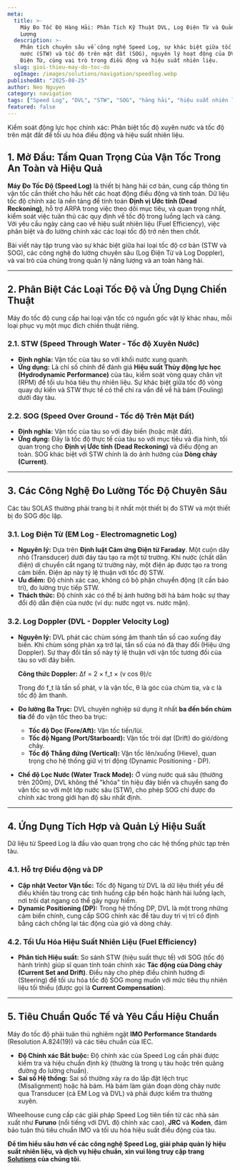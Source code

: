 ```yaml
---
meta:
  title: >-
    Máy Đo Tốc Độ Hàng Hải: Phân Tích Kỹ Thuật DVL, Log Điện Từ và Quản Lý Năng
    Lượng
  description: >-
    Phân tích chuyên sâu về công nghệ Speed Log, sự khác biệt giữa tốc độ xuyên
    nước (STW) và tốc độ trên mặt đất (SOG), nguyên lý hoạt động của DVL và Log
    Điện Từ, cùng vai trò trong điều động và hiệu suất nhiên liệu.
  slug: gioi-thieu-may-do-toc-do
  ogImage: /images/solutions/navigation/speedlog.webp
publishedAt: "2025-08-25"
author: Neo Nguyen
category: navigation
tags: ["Speed Log", "DVL", "STW", "SOG", "hàng hải", "hiệu suất nhiên liệu"]
featured: false
---
```


<span className="text-xl text-gray-500 italic mb-8">
  Kiểm soát động lực học chính xác: Phân biệt tốc độ xuyên nước và tốc độ trên
  mặt đất để tối ưu hóa điều động và hiệu suất nhiên liệu.
</span>

## 1. Mở Đầu: Tầm Quan Trọng Của Vận Tốc Trong An Toàn và Hiệu Quả

**Máy Đo Tốc Độ (Speed Log)** là thiết bị hàng hải cơ bản, cung cấp thông tin vận tốc cần thiết cho hầu hết các hoạt động điều động và tính toán. Dữ liệu tốc độ chính xác là nền tảng để tính toán **Định vị Ước tính (Dead Reckoning)**, hỗ trợ ARPA trong việc theo dõi mục tiêu, và quan trọng nhất, kiểm soát việc tuân thủ các quy định về tốc độ trong luồng lạch và cảng. Với yêu cầu ngày càng cao về hiệu suất nhiên liệu (Fuel Efficiency), việc phân biệt và đo lường chính xác các loại tốc độ trở nên then chốt.

Bài viết này tập trung vào sự khác biệt giữa hai loại tốc độ cơ bản (STW và SOG), các công nghệ đo lường chuyên sâu (Log Điện Từ và Log Doppler), và vai trò của chúng trong quản lý năng lượng và an toàn hàng hải.

---

## 2. Phân Biệt Các Loại Tốc Độ và Ứng Dụng Chiến Thuật

Máy đo tốc độ cung cấp hai loại vận tốc có nguồn gốc vật lý khác nhau, mỗi loại phục vụ một mục đích chiến thuật riêng.

### 2.1. STW (Speed Through Water - Tốc độ Xuyên Nước)

- **Định nghĩa:** Vận tốc của tàu so với khối nước xung quanh.
- **Ứng dụng:** Là chỉ số chính để đánh giá **Hiệu suất Thủy động lực học (Hydrodynamic Performance)** của tàu, kiểm soát vòng quay chân vịt (RPM) để tối ưu hóa tiêu thụ nhiên liệu. Sự khác biệt giữa tốc độ vòng quay dự kiến và STW thực tế có thể chỉ ra vấn đề về hà bám (Fouling) dưới đáy tàu.

### 2.2. SOG (Speed Over Ground - Tốc độ Trên Mặt Đất)

- **Định nghĩa:** Vận tốc của tàu so với đáy biển (hoặc mặt đất).
- **Ứng dụng:** Đây là tốc độ thực tế của tàu so với mục tiêu và địa hình, tối quan trọng cho **Định vị Ước tính (Dead Reckoning)** và điều động an toàn. SOG khác biệt với STW chính là do ảnh hưởng của **Dòng chảy (Current)**.

---

## 3. Các Công Nghệ Đo Lường Tốc Độ Chuyên Sâu

Các tàu SOLAS thường phải trang bị ít nhất một thiết bị đo STW và một thiết bị đo SOG độc lập.

### 3.1. Log Điện Từ (EM Log - Electromagnetic Log)

- **Nguyên lý:** Dựa trên **Định luật Cảm ứng Điện từ Faraday**. Một cuộn dây nhỏ (Transducer) dưới đáy tàu tạo ra một từ trường. Khi nước (chất dẫn điện) di chuyển cắt ngang từ trường này, một điện áp được tạo ra trong cảm biến. Điện áp này tỷ lệ thuận với tốc độ STW.
- **Ưu điểm:** Độ chính xác cao, không có bộ phận chuyển động (ít cần bảo trì), đo lường trực tiếp STW.
- **Thách thức:** Độ chính xác có thể bị ảnh hưởng bởi hà bám hoặc sự thay đổi độ dẫn điện của nước (ví dụ: nước ngọt vs. nước mặn).

### 3.2. Log Doppler (DVL - Doppler Velocity Log)

- **Nguyên lý:** DVL phát các chùm sóng âm thanh tần số cao xuống đáy biển. Khi chùm sóng phản xạ trở lại, tần số của nó đã thay đổi (Hiệu ứng Doppler). Sự thay đổi tần số này tỷ lệ thuận với vận tốc tương đối của tàu so với đáy biển.

  **Công thức Doppler:** Δf = 2 × f_t × (v cos θ)/c

  Trong đó f_t là tần số phát, v là vận tốc, θ là góc của chùm tia, và c là tốc độ âm thanh.

- **Đo lường Ba Trục:** DVL chuyên nghiệp sử dụng ít nhất **ba đến bốn chùm tia** để đo vận tốc theo ba trục:
  - **Tốc độ Dọc (Fore/Aft):** Vận tốc tiến/lùi.
  - **Tốc độ Ngang (Port/Starboard):** Vận tốc trôi dạt (Drift) do gió/dòng chảy.
  - **Tốc độ Thẳng đứng (Vertical):** Vận tốc lên/xuống (Hieve), quan trọng cho hệ thống giữ vị trí động (Dynamic Positioning - DP).
- **Chế độ Lọc Nước (Water Track Mode):** Ở vùng nước quá sâu (thường trên 200m), DVL không thể "khóa" tín hiệu đáy biển và chuyển sang đo vận tốc so với một lớp nước sâu (STW), cho phép SOG chỉ được đo chính xác trong giới hạn độ sâu nhất định.

---

## 4. Ứng Dụng Tích Hợp và Quản Lý Hiệu Suất

Dữ liệu từ Speed Log là đầu vào quan trọng cho các hệ thống phức tạp trên tàu.

### 4.1. Hỗ trợ Điều động và DP

- **Cập nhật Vector Vận tốc:** Tốc độ Ngang từ DVL là dữ liệu thiết yếu để điều khiển tàu trong các tình huống cập bến hoặc hành hải luồng lạch, nơi trôi dạt ngang có thể gây nguy hiểm.
- **Dynamic Positioning (DP):** Trong hệ thống DP, DVL là một trong những cảm biến chính, cung cấp SOG chính xác để tàu duy trì vị trí cố định bằng cách chống lại tác động của gió và dòng chảy.

### 4.2. Tối Ưu Hóa Hiệu Suất Nhiên Liệu (Fuel Efficiency)

- **Phân tích Hiệu suất:** So sánh STW (hiệu suất thực tế) với SOG (tốc độ hành trình) giúp sĩ quan tính toán chính xác **Tác động của Dòng chảy (Current Set and Drift)**. Điều này cho phép điều chỉnh hướng đi (Steering) để tối ưu hóa tốc độ SOG mong muốn với mức tiêu thụ nhiên liệu tối thiểu (được gọi là **Current Compensation**).

---

## 5. Tiêu Chuẩn Quốc Tế và Yêu Cầu Hiệu Chuẩn

Máy đo tốc độ phải tuân thủ nghiêm ngặt **IMO Performance Standards** (Resolution A.824(19)) và các tiêu chuẩn của IEC.

- **Độ Chính xác Bắt buộc:** Độ chính xác của Speed Log cần phải được kiểm tra và hiệu chuẩn định kỳ (thường là trong ụ tàu hoặc trên quãng đường đo lường chuẩn).
- **Sai số Hệ thống:** Sai số thường xảy ra do lắp đặt lệch trục (Misalignment) hoặc hà bám. Hà bám làm gián đoạn dòng chảy nước qua Transducer (cả EM Log và DVL) và phải được kiểm tra thường xuyên.

Wheelhouse cung cấp các giải pháp Speed Log tiên tiến từ các nhà sản xuất như **Furuno** (nổi tiếng với DVL độ chính xác cao), **JRC** và **Koden**, đảm bảo tuân thủ tiêu chuẩn IMO và tối ưu hóa hiệu suất điều động của tàu.

**Để tìm hiểu sâu hơn về các công nghệ Speed Log, giải pháp quản lý hiệu suất nhiên liệu, và dịch vụ hiệu chuẩn, xin vui lòng truy cập trang [Solutions](/solutions) của chúng tôi.**
